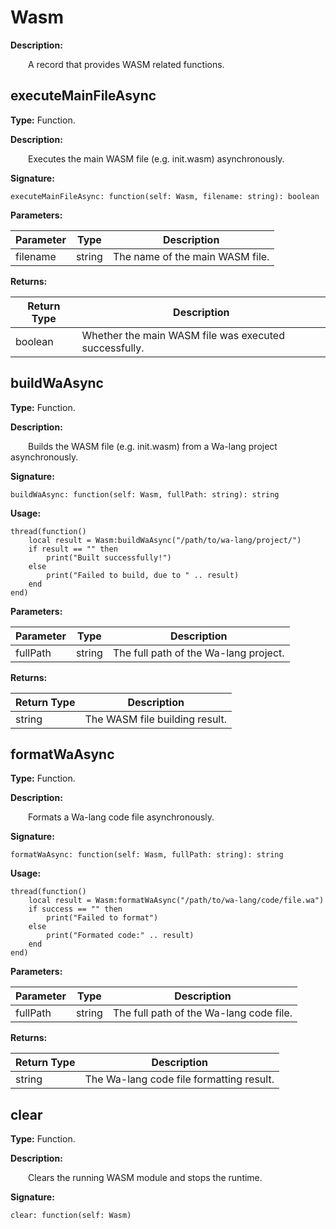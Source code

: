 # Wasm

**Description:**

&emsp;&emsp;A record that provides WASM related functions.

## executeMainFileAsync

**Type:** Function.

**Description:**

&emsp;&emsp;Executes the main WASM file (e.g. init.wasm) asynchronously.

**Signature:**
```tl
executeMainFileAsync: function(self: Wasm, filename: string): boolean
```

**Parameters:**

| Parameter | Type | Description |
| --- | --- | --- |
| filename | string | The name of the main WASM file. |

**Returns:**

| Return Type | Description |
| --- | --- |
| boolean | Whether the main WASM file was executed successfully. |

## buildWaAsync

**Type:** Function.

**Description:**

&emsp;&emsp;Builds the WASM file (e.g. init.wasm) from a Wa-lang project asynchronously.

**Signature:**
```tl
buildWaAsync: function(self: Wasm, fullPath: string): string
```

**Usage:**
```tl
thread(function()
	local result = Wasm:buildWaAsync("/path/to/wa-lang/project/")
	if result == "" then
		print("Built successfully!")
	else
		print("Failed to build, due to " .. result)
	end
end)
```

**Parameters:**

| Parameter | Type | Description |
| --- | --- | --- |
| fullPath | string | The full path of the Wa-lang project. |

**Returns:**

| Return Type | Description |
| --- | --- |
| string | The WASM file building result. |

## formatWaAsync

**Type:** Function.

**Description:**

&emsp;&emsp;Formats a Wa-lang code file asynchronously.

**Signature:**
```tl
formatWaAsync: function(self: Wasm, fullPath: string): string
```

**Usage:**
```tl
thread(function()
	local result = Wasm:formatWaAsync("/path/to/wa-lang/code/file.wa")
	if success == "" then
		print("Failed to format")
	else
		print("Formated code:" .. result)
	end
end)
```

**Parameters:**

| Parameter | Type | Description |
| --- | --- | --- |
| fullPath | string | The full path of the Wa-lang code file. |

**Returns:**

| Return Type | Description |
| --- | --- |
| string | The Wa-lang code file formatting result. |

## clear

**Type:** Function.

**Description:**

&emsp;&emsp;Clears the running WASM module and stops the runtime.

**Signature:**
```tl
clear: function(self: Wasm)
```